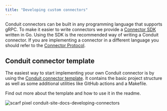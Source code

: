 ```yaml
---
title: "Developing custom connectors"
---
```


Conduit connectors can be built in any programming language that supports gRPC.
To make it easier to write connectors we provide
a [Connector SDK](https://github.com/ConduitIO/conduit-connector-sdk) written in
Go. Using the SDK is the recommended way of writing a Conduit connector. If you
are implementing a connector in a different language you should refer to
the [Connector Protocol](https://github.com/ConduitIO/conduit-connector-protocol).

## Conduit connector template

The easiest way to start implementing your own Conduit connector is by using the
[Conduit connector template](/docs/developing/connectors/conduit-connector-template).
It contains the basic project structure as well as some additional utilities
like GitHub actions and a Makefile.

Find out more about the template and how to use it in the readme.

![scarf pixel conduit-site-docs-developing-connectors](https://static.scarf.sh/a.png?x-pxid=3ada0949-fa61-40d6-a44a-76447ea4e39f)